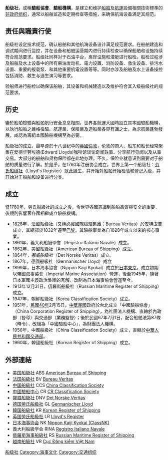 {{Unreferenced |time=2011-11-09T05:22:57+00:00 }}

'''船级社'''，或稱'''驗船協會'''、'''驗船機構'''，是建立和维护[[船舶|船舶]]及[[航運|航運]]設備相關技術標準的[[非政府组织|非政府组织]]，通常以船舶监造和定期检查等措施，来确保航海设备满足其规范。

== 责任與職責行使 ==
船级社设定技术规范，确认船舶和其他航海设备设计满足规范要求。在船舶建造和调试期间进行监控，并在设备和船舶运营期内进行持续检查以确保船舶和设施持续符合规范要求。船级社同样对于石油平台，离岸设施和潜艇进行船检。船检过程涉及船舶及水上设备中的所有柴油发动机、電力设置、消防设备、救生设备、排污水设置、重要的舰载泵、和其他重要机電设置等等。同时亦涉及船舶及水上设备操控包括消防、救生与逃生演习等要求。

验船师进行船检以确保该船舶，其设备和机械建造以及维护符合其入级船级社的规范要求。

== 历史 ==
鑒於船舶檢驗與船舶航行安全息息相關，世界各航運大國均設立其本國驗船機構，以執行船舶之嚴格檢驗。航運業、保險業及造船業各界有識之士，為求航業蓬勃發展，咸認為籌組本國驗船機構至為必要。

船級社的成立，最早源於十八世纪中的[[英國|英國]][[倫敦|倫敦]]，伦敦的商人、船东和船长经常聚集在爱德华劳埃德(Edward Lloyds)咖啡馆谈论奇闻轶事、分享航行见闻以及从事交易。大部分的船舶和货物保险都在此地办理。不久，保险业就意识到需要对于船舶的质量进行了解。於是乎，在1760年注册协会成立，世界上第一个船级社：[[劳氏船级社|劳氏船级社]]（Lloyd's Register）就此誕生，并开始对船舶开始检验和登记入级，并开始对于船舶和设备进行分类。

== 成立 ==
暨1760年，勞氏船級社的成立之後，令世界各國意識到船舶品質與安全的重要，後期則影響著各國相繼成立驗船機構。

*1828年，法國船级社（又稱[[必維國際檢驗集團|必維國際檢驗集團]]；Bureau Veritas）於[[安特卫普|安特卫普]]成立，其總部於1832年遷至[[巴黎|巴黎]]。其驗船事業為自1828年成立以來的核心事業。
*1861年，義大利船級學會（Registro Italiano Navale）成立。
*1862年，美國船級社（American Bureau of Shipping）成立。
*1864年，挪威船級社（Det Norske Veritas）成立。
*1867年，德國船級社（Germanischer Lloyd）成立
*1899年，日本海事協會（Nippon Kaiji Kyokai）成立於[[日本|日本]][[東京|東京]]，成立初期以帝國海事協會（Imperial Marine Association）營運，後至1945年，隨著日本軍國主義政治集團的瓦解，改制為日本海事協會營運至今。
*1913年12月31日，俄羅斯船級社（Russian Maritime Register of Shipping）成立。
*1947年，朝鮮船級社（Korea Classification Society）成立。
*1951年，[[民國40年|民國40年]]2月15日，[[中華民國|中華民國]]政府於台北成立「中國驗船協會」（China Corporation Register of Shipping），為社團法人機構、直轄於內政部（督導）與交通部（業務監督）；後於民國67年7月1日，配合船舶法第87條（時令），改組為「中國驗船中心」，為財團法人機構。
*1956年，中國船級社（China Classification Society）成立，直轄於[[中華人民共和國交通部|中華人民共和國交通部]]。
*1960年，韓國船級社（Korean Register of Shipping）成立。

==外部連結==
*[[美国船級社|美国船級社]] ABS [http://www.eagle.org American Bureau of Shipping]
*[[必維國際檢驗集團|法国船級社]] BV [http://www.veristar.com Bureau Veritas]
*[[中国船級社|中国船級社]] CCS [http://www.ccs.org.cn China Classification Society]
*[[中國驗船中心|中國驗船中心]] CR [http://www.crclass.org.tw/ CR Classification Society]
*[[挪威船級社|挪威船級社]] DNV [https://web.archive.org/web/20120901033842/http://www.dnv.com/ Det Norske Veritas]
*[[德国勞氏船級社|德国勞氏船級社]] GL [http://www.gl-group.com Germanischer Lloyd]
*[[韓国船級社|韓国船級社]] KR [http://www.krs.co.kr Korean Register of Shipping]
*[[英国劳氏船級社|英国劳氏船級社]] LR [http://www.lr.org Lloyd's Register]
*[[日本海事协会|日本海事协会]] NK [http://www.classnk.or.jp Nippon Kaiji Kyokai (ClassNK)]
*義大利船級学会 RINA [http://www.rina.org/ Registro Italiano Navale]
*[[俄羅斯海事船級社|俄羅斯海事船級社]] RS [http://www.rs-head.spb.ru Russian Maritime Register of Shipping]
*[[越南船級社|越南船級社]] VR [http://www.vr.org.vn/ Cục Đăng kiểm Việt Nam] {{Wayback|url=http://www.vr.org.vn/ |date=20130815033001 }}

[[Category:船级社|]]
[[Category:海事文化|Category:海事文化]]
[[Category:交通组织|Category:交通组织]]